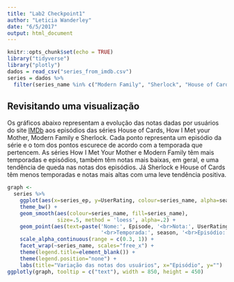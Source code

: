 ```yaml
---
title: "Lab2 Checkpoint1"
author: "Leticia Wanderley"
date: "6/5/2017"
output: html_document
---
```


```r
knitr::opts_chunk$set(echo = TRUE)
library("tidyverse")
library("plotly")
dados = read_csv("series_from_imdb.csv")
series = dados %>% 
  filter(series_name %in% c("Modern Family", "Sherlock", "House of Cards", "How I Met Your Mother"))
```

## Revisitando uma visualização

Os gráficos abaixo representam a evolução das notas dadas por usuários do site [IMDb](http://www.imdb.com/) aos episódios das séries House of Cards, How I Met your Mother, Modern Family e Sherlock. Cada ponto representa um episódio da série e o tom dos pontos escurece de acordo com a temporada que pertencem. As séries How I Met Your Mother e Modern Family têm mais temporadas e episódios, também têm notas mais baixas, em geral, e uma tendência de queda nas notas dos episódios. Já Sherlock e House of Cards têm menos temporadas e notas mais altas com uma leve tendência positiva.


```r
graph <- 
  series %>%
    ggplot(aes(x=series_ep, y=UserRating, colour=series_name, alpha=season)) + 
    theme_bw() +
    geom_smooth(aes(colour=series_name, fill=series_name),
                size=.5, method = 'loess', alpha=.2) +
    geom_point(aes(text=paste('Nome:', Episode, '<br>Nota:', UserRating, 
                              '<br>Temporada:', season, '<br>Episódio:', series_ep)), size=.9) +
    scale_alpha_continuous(range = c(0.3, 1)) +
    facet_wrap(~series_name, scales="free_x") +
    theme(legend.title=element_blank()) +
    theme(legend.position="none") +
    labs(title="Variação das notas dos usuários", x="Episódio", y="") 
ggplotly(graph, tooltip = c("text"), width = 850, height = 450)
```

